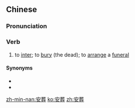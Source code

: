 ==Chinese==
{{zh-forms}}

===Pronunciation===
{{zh-pron
|m=ānzàng
|c=on1 zong3
|mn=kh,qz,tp,xm,zz:an-chòng
|cat=v
}}

===Verb===
{{zh-verb}}

# to [[inter]]; to [[bury]] (the dead); to [[arrange]] a [[funeral]]

====Synonyms====
* {{zh-l|埋葬}}
* {{zh-l|下葬}}

[[zh-min-nan:安葬]]
[[ko:安葬]]
[[zh:安葬]]